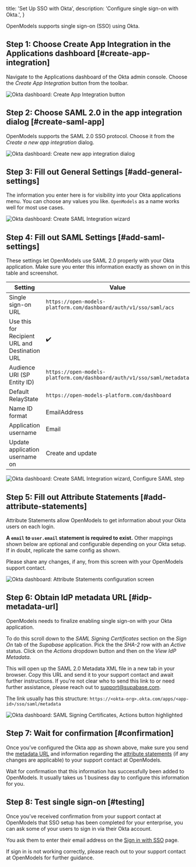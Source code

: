 
  title: 'Set Up SSO with Okta',
  description: 'Configure single sign-on with Okta.',
}

OpenModels supports single sign-on (SSO) using Okta.

## Step 1: Choose Create App Integration in the Applications dashboard [#create-app-integration]

Navigate to the Applications dashboard of the Okta admin console. Choose the
_Create App Integration_ button from the toolbar.

![Okta dashboard: Create App Integration
button](/docs/img/sso-okta-step-01.png)

## Step 2: Choose SAML 2.0 in the app integration dialog [#create-saml-app]

OpenModels supports the SAML 2.0 SSO protocol. Choose it from the _Create a new
app integration_ dialog.

![Okta dashboard: Create new app integration dialog](/docs/img/sso-okta-step-02.png)

## Step 3: Fill out General Settings [#add-general-settings]

The information you enter here is for visibility into your Okta applications
menu. You can choose any values you like. `OpenModels` as a name works well for
most use cases.

![Okta dashboard: Create SAML Integration
wizard](/docs/img/sso-okta-step-03.png)

## Step 4: Fill out SAML Settings [#add-saml-settings]

These settings let OpenModels use SAML 2.0 properly with your Okta application.
Make sure you enter this information exactly as shown on in this table and
screenshot.

| Setting                                        | Value                                                      |
| ---------------------------------------------- | ---------------------------------------------------------- |
| Single sign-on URL                             | `https://open-models-platform.com/dashboard/auth/v1/sso/saml/acs`      |
| Use this for Recipient URL and Destination URL | ✔️                                                         |
| Audience URI (SP Entity ID)                    | `https://open-models-platform.com/dashboard/auth/v1/sso/saml/metadata` |
| Default RelayState                             | `https://open-models-platform.com/dashboard`                           |
| Name ID format                                 | EmailAddress                                               |
| Application username                           | Email                                                      |
| Update application username on                 | Create and update                                          |

![Okta dashboard: Create SAML Integration
wizard, Configure SAML step](/docs/img/sso-okta-step-04.png)

## Step 5: Fill out Attribute Statements [#add-attribute-statements]

Attribute Statements allow OpenModels to get information about your Okta users on each login.

**A `email` to `user.email` statement is required to exist.** Other mappings
shown below are optional and configurable depending on your Okta
setup. If in doubt, replicate the same config as shown.

Please share any changes, if any, from this screen with your OpenModels support
contact.

![Okta dashboard: Attribute Statements configuration
screen](/docs/img/sso-okta-step-05.png)

## Step 6: Obtain IdP metadata URL [#idp-metadata-url]

OpenModels needs to finalize enabling single sign-on with your Okta
application.

To do this scroll down to the _SAML Signing Certificates_ section on the _Sign
On_ tab of the _Supabase_ application. Pick the the _SHA-2_ row with an
_Active_ status. Click on the _Actions_ dropdown button and then on the _View
IdP Metadata_.

This will open up the SAML 2.0 Metadata XML file in a new tab in your browser.
Copy this URL and send it to your support contact and await further
instructions. If you're not clear who to send this link to or need further
assistance, please reach out to
[support@supabase.com](mailto:support@supabase.com).

The link usually has this structure: `https://<okta-org>.okta.com/apps/<app-id>/sso/saml/metadata`

![Okta dashboard: SAML Signing Certificates, Actions button highlighted](/docs/img/sso-okta-step-06.png)

## Step 7: Wait for confirmation [#confirmation]

Once you’ve configured the Okta app as shown above, make sure you send the
[metadata URL](#idp-metadata-url) and information regarding the
[attribute statements](#add-attribute-statements) (if any changes are applicable) to
your support contact at OpenModels.

Wait for confirmation that this information has successfully been added to
OpenModels. It usually takes us 1 business day to configure this information
for you.

## Step 8: Test single sign-on [#testing]

Once you’ve received confirmation from your support contact at OpenModels that
SSO setup has been completed for your enterprise, you can ask some of your
users to sign in via their Okta account.

You ask them to enter their email address on the [Sign in with
SSO](https://open-models-platform.com/dashboard/sign-in-sso) page.

If sign in is not working correctly, please reach out to your support contact
at OpenModels for further guidance.


